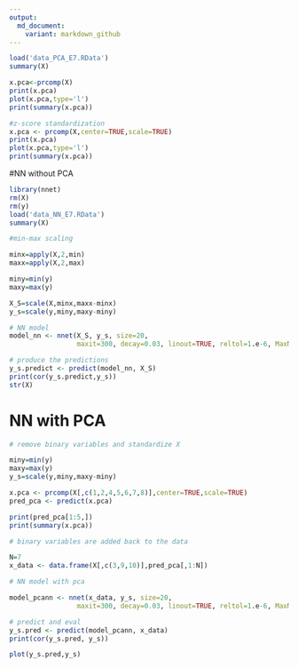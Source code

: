 ```yaml
---
output:
  md_document:
    variant: markdown_github
---
```



```r
load('data_PCA_E7.RData')
summary(X)
```
```r
x.pca<-prcomp(X)
print(x.pca)
plot(x.pca,type='l')
print(summary(x.pca))
```
```r
#z-score standardization
x.pca <- prcomp(X,center=TRUE,scale=TRUE)
print(x.pca)
plot(x.pca,type='l')
print(summary(x.pca))
```
#NN without PCA
```r
library(nnet)
rm(X)
rm(y)
load('data_NN_E7.RData')
summary(X)
```
```r
#min-max scaling

minx=apply(X,2,min)
maxx=apply(X,2,max)

miny=min(y)
maxy=max(y)

X_S=scale(X,minx,maxx-minx)
y_s=scale(y,miny,maxy-miny)
```

```r
# NN model
model_nn <- nnet(X_S, y_s, size=20,
                 maxit=300, decay=0.03, linout=TRUE, reltol=1.e-6, MaxNWts=100000)
```
```r
# produce the predictions
y_s.predict <- predict(model_nn, X_S)
print(cor(y_s.predict,y_s))
str(X)
```
# NN with PCA
```r
# remove binary variables and standardize X

miny=min(y)
maxy=max(y)
y_s=scale(y,miny,maxy-miny)

x.pca <- prcomp(X[,c(1,2,4,5,6,7,8)],center=TRUE,scale=TRUE)
pred_pca <- predict(x.pca)

print(pred_pca[1:5,])
print(summary(x.pca))
```

```r
# binary variables are added back to the data

N=7
x_data <- data.frame(X[,c(3,9,10)],pred_pca[,1:N])

```

```r
# NN model with pca

model_pcann <- nnet(x_data, y_s, size=20,
                 maxit=300, decay=0.03, linout=TRUE, reltol=1.e-6, MaxNWts=100000)
```
```r
# predict and eval
y_s.pred <- predict(model_pcann, x_data)
print(cor(y_s.pred, y_s))

```

```r
plot(y_s.pred,y_s)
```
